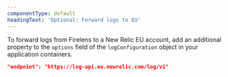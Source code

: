 ```yaml
---
componentType: default
headingText: 'Optional: Forward logs to EU'
---
```


To forward logs from Firelens to a New Relic EU account, add an additional property to the `options` field of the `logConfiguration` object in your application containers.

```json
"endpoint": "https://log-api.eu.newrelic.com/log/v1"
```
